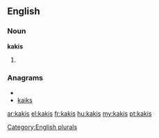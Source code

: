 ==English==

===Noun===
'''kakis'''

# {{plural of|[[kaki]]}}

===Anagrams===
* {{alphagram|aikks}}
* [[kaiks#English|kaiks]]

[[Category:English plurals]]

[[ar:kakis]]
[[el:kakis]]
[[fr:kakis]]
[[hu:kakis]]
[[my:kakis]]
[[pt:kakis]]